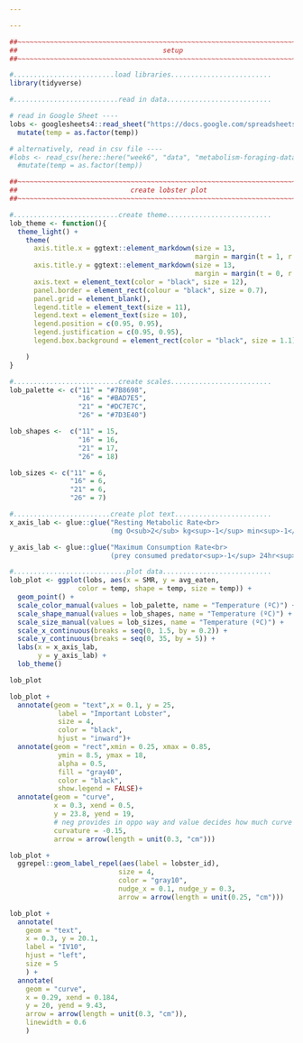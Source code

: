 ```yaml
---

---
```


```r
##~~~~~~~~~~~~~~~~~~~~~~~~~~~~~~~~~~~~~~~~~~~~~~~~~~~~~~~~~~~~~~~~~~~~~~~~~~~~~~
##                                    setup                                 ----
##~~~~~~~~~~~~~~~~~~~~~~~~~~~~~~~~~~~~~~~~~~~~~~~~~~~~~~~~~~~~~~~~~~~~~~~~~~~~~~

#.........................load libraries.........................
library(tidyverse)

#..........................read in data..........................

# read in Google Sheet ----
lobs <- googlesheets4::read_sheet("https://docs.google.com/spreadsheets/d/1DkDVcl_9rlaqznHfa_v1V1jtZqcuL75Q6wvAHpnCHuk/edit#gid=2143433533") |>
  mutate(temp = as.factor(temp))

# alternatively, read in csv file ----
#lobs <- read_csv(here::here("week6", "data", "metabolism-foraging-data.csv")) |>
  #mutate(temp = as.factor(temp))

##~~~~~~~~~~~~~~~~~~~~~~~~~~~~~~~~~~~~~~~~~~~~~~~~~~~~~~~~~~~~~~~~~~~~~~~~~~~~~~
##                            create lobster plot                           ----
##~~~~~~~~~~~~~~~~~~~~~~~~~~~~~~~~~~~~~~~~~~~~~~~~~~~~~~~~~~~~~~~~~~~~~~~~~~~~~~

#..........................create theme..........................
lob_theme <- function(){
  theme_light() +
    theme(
      axis.title.x = ggtext::element_markdown(size = 13,
                                              margin = margin(t = 1, r = 0, b = 0, l = 0, unit = "lines")),
      axis.title.y = ggtext::element_markdown(size = 13,
                                              margin = margin(t = 0, r = 1, b = 0, l = 0, unit = "lines")),
      axis.text = element_text(color = "black", size = 12),
      panel.border = element_rect(colour = "black", size = 0.7),
      panel.grid = element_blank(),
      legend.title = element_text(size = 11),
      legend.text = element_text(size = 10),
      legend.position = c(0.95, 0.95),
      legend.justification = c(0.95, 0.95),
      legend.box.background = element_rect(color = "black", size = 1.1)

    )
}

#..........................create scales.........................
lob_palette <- c("11" = "#7B8698",
                 "16" = "#BAD7E5",
                 "21" = "#DC7E7C",
                 "26" = "#7D3E40")

lob_shapes <-  c("11" = 15,
                 "16" = 16,
                 "21" = 17,
                 "26" = 18)

lob_sizes <- c("11" = 6,
               "16" = 6,
               "21" = 6,
               "26" = 7)

#........................create plot text........................
x_axis_lab <- glue::glue("Resting Metabolic Rate<br>
                         (mg O<sub>2</sub> kg<sup>-1</sup> min<sup>-1</sup>)")

y_axis_lab <- glue::glue("Maximum Consumption Rate<br>
                         (prey consumed predator<sup>-1</sup> 24hr<sup>-1</sup>)")

#............................plot data...........................
lob_plot <- ggplot(lobs, aes(x = SMR, y = avg_eaten,
                 color = temp, shape = temp, size = temp)) +
  geom_point() +
  scale_color_manual(values = lob_palette, name = "Temperature (ºC)") +
  scale_shape_manual(values = lob_shapes, name = "Temperature (ºC)") +
  scale_size_manual(values = lob_sizes, name = "Temperature (ºC)") +
  scale_x_continuous(breaks = seq(0, 1.5, by = 0.2)) +
  scale_y_continuous(breaks = seq(0, 35, by = 5)) +
  labs(x = x_axis_lab,
       y = y_axis_lab) +
  lob_theme()

lob_plot
```

```r
lob_plot +
  annotate(geom = "text",x = 0.1, y = 25,
            label = "Important Lobster",
            size = 4,
            color = "black",
            hjust = "inward")+
  annotate(geom = "rect",xmin = 0.25, xmax = 0.85, 
            ymin = 8.5, ymax = 18,
            alpha = 0.5, 
            fill = "gray40",
            color = "black",
            show.legend = FALSE)+
  annotate(geom = "curve",
           x = 0.3, xend = 0.5,
           y = 23.8, yend = 19,
           # neg provides in oppo way and value decides how much curve
           curvature = -0.15,
           arrow = arrow(length = unit(0.3, "cm")))
```

```r
lob_plot +
  ggrepel::geom_label_repel(aes(label = lobster_id),
                           size = 4,
                           color = "gray10",
                           nudge_x = 0.1, nudge_y = 0.3,
                           arrow = arrow(length = unit(0.25, "cm")))
```

```r
lob_plot +
  annotate(
    geom = "text",
    x = 0.3, y = 20.1,
    label = "IV10",
    hjust = "left",
    size = 5
    ) +
  annotate(
    geom = "curve",
    x = 0.29, xend = 0.184,
    y = 20, yend = 9.43,
    arrow = arrow(length = unit(0.3, "cm")),
    linewidth = 0.6
    ) 
```
